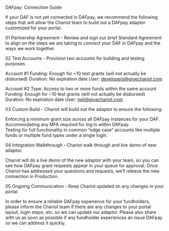 DAFpay: Connection Guide

If your DAF is not yet connected in DAFpay, we recommend the following steps that will allow the Chariot team to build out a DAFpay adaptor customized for your portal. 

01 Partnership Agreement - Review and sign our brief Standard Agreement to align on the steps we are taking to connect your DAF in DAFpay and the ways we work together.

02 Test Accounts - Provision two accounts for building and testing purposes

Account #1
Funding: Enough for ~10 test grants (will not actually be disbursed)
Duration: No expiration date
User: developers@givechariot.com

Account #2
Type: Access to two or more funds within the same account
Funding: Enough for ~10 test grants (will not actually be disbursed)
Duration: No expiration date
User: neil@givechariot.com

03 Custom Build - Chariot will build out the adaptor to ensure the following:

Enforcing a minimum grant size across all DAFpay instances for your DAF.
Accommodating any MFA required for log in within DAFpay.  
Testing for full functionality in common “edge case” accounts like multiple funds or multiple fund types under a single login.

04 Integration Walkthrough - Chariot walk through and live demo of new adaptor.

Chariot will do a live demo of the new adaptor with your team, so you can see how DAFpay grant requests appear in your queue for approval.
Once Chariot has addressed your questions and requests, we’ll release the new connection in Production. 

05 Ongoing Communication - Keep Chariot updated on any changes in your portal

In order to ensure a reliable DAFpay experience for your fundholders, please inform the Chariot team if there are any changes to your portal layout, login steps, etc. so we can update our adaptor. 
Please also share with us as soon as possible if any fundholder experiences an issue DAFpay so we can address it quickly.
